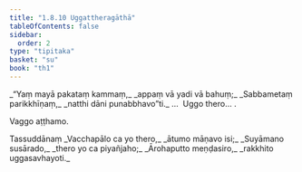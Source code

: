 ```yaml
---
title: "1.8.10 Uggattheragāthā"
tableOfContents: false
sidebar:
  order: 2
type: "tipitaka"
basket: "su"
book: "th1"
---
```



<DynamicBreadcrumb />

<Division number="80" book="th1">

<Paragraph number="179" type="verses" book="th1">
_“Yaṃ mayā pakataṃ kammaṃ,_  
_appaṃ vā yadi vā bahuṃ;_  
_Sabbametaṃ parikkhīṇaṃ,_  
_natthi dāni punabbhavo”ti._  


</Paragraph>
</Division>

<Paragraph number="180" type="center" book="th1">
…  Uggo thero… .

  
Vaggo aṭṭhamo.



</Paragraph>

<Paragraph number="181" type="center" book="th1">
Tassuddānaṃ


</Paragraph>

<Paragraph number="182" type="verses" book="th1">
_Vacchapālo ca yo thero,_  
_ātumo māṇavo isi;_  
_Suyāmano susārado,_  
_thero yo ca piyañjaho;_  
_Ārohaputto meṇḍasiro,_  
_rakkhito uggasavhayoti._
</Paragraph>
